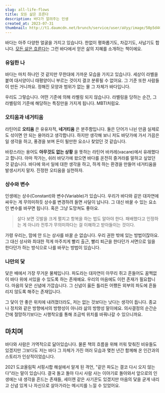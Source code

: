 ```yaml
---
slug: all-life-flows
title: 모든 삶은 흐른다
description: 바다가 알려주는 인생
created_at: 2023-07-31
thumbnail: http://t1.daumcdn.net/brunch/service/user/aVyy/image/50p5d4ChiTufnb7k1bHklfOkayw.jpg
---
```


바다는 아주 다양한 얼굴을 가지고 있습니다. 한없이 평화롭기도, 차갑기도, 사납기도 합니다. [모든 삶은
흐른다](https://www.aladin.co.kr/shop/wproduct.aspx?ItemId=313814762)는 그런 바다에서 얻은
삶의 지혜를 소개하는 책이에요.

### 유일한 나

바다는 마치 하나인 것 같지만 무한대에 가까운 모습을 가지고 있습니다. 세상이 라벨을 붙여 대서양이니 태평양이니 부르는 것이지 결코 분류될
수 없어요. 그 기준 또한 사람들이 만든 거니까요. 정해진 모양과 범위가 없는 물 그 자체가 바다입니다.

우리도 그렇습니다. 어떤 기준에 의해 라벨링 되지 않습니다. 라벨링을 당하는 순간, 그 라벨링의 기준에 해당하는 특징만을 가지게 됩니다.
MBTI처럼요.

### 오티움과 네거티움

라틴어로 **오티움** 은 유유자적, **네거티움** 은 분주함입니다. 둘은 단어가 나뉜 만큼 실제로도 섞이면 안 되는 용어라고 생각합니다.
하지만 생각해 보니 저도 바닷가에 가서 가끔은 일 생각을 하고, 풍경을 보며 돈이 될만한 요소나 찾았던 것 같습니다.

바캉스라는 용어도 **아무것도 없는 상황** 을 뜻하는 라틴어 바카레(vacare)에서 유래했다고 합니다. 아마 작가는, 쉬러 바닷가에
왔으면 바다를 온전히 즐겨라를 말하고 싶었던 것 같습니다. 바다에 와서 일에 대한 생각을 하고, 하게 하는 환경을 만들어 네거티움을
발생시키지 말자. 진정한 오티움을 실천하자.

### 상수와 변수

인생에는 상수(Constant)와 변수(Variable)가 있습니다. 우리가 바다와 같은 대자연에 싸우는 게 무의미하듯 상수를 변경하려 들면
사달이 납니다. 그 대신 바꿀 수 있는 요소인 변수를 바꾸면 됩니다. 혹은 그냥 도망쳐도 좋아요.

> 살다 보면 깃발을 크게 펼치고 항복을 하는 법도 알아야 한다. 패배했다고 인정하는 게 아니라 전투가 무의미하다는 걸 이해하고 받아들이는
> 것이다.

가령 우리는, 맘에 안 드는 상사를 바꿀 순 없습니다. 우리 권한 밖에 있는 방법이잖아요. 그 대신 상사와 최대한 적게 마주치게 빨리 출근,
빨리 퇴근을 한다던가 서면으로 일을 한다던가 하는 방식으로 나를 바꾸는 방법이 있습니다.

### 나만의 닻

닻은 배에서 가장 무거운 물체입니다. 파도라는 대자연이 아무리 쥐고 흔들어도 꿈쩍없이 바다 위에 서있을 수 있도록 하는 존재예요. 우리의
마음에도 이런 존재가 필요합니다. 마음의 닻은 신념에 가깝습니다. 그 신념이 옳든 틀리든 어쨌든 외부의 파도에 흔들리지 않도록 해주는
존재입니다.

그 닻이 안 좋은 위치에 내려졌더라도, 저는 없는 것보다는 낫다는 생각이 듭니다. 종교나 정치와 같은 방향에서의 방향성이 아니라 삶의 방향성
말이에요. 의사결정의 순간순간에 절망하기보다는 시행착오를 통해 조금씩 위치를 바꿔나갈 수 있으니까요.

## 마치며

바다와 사람은 가역적으로 닮아있습니다. 물론 책의 흐름을 위해 끼워 맞춰진 비유들도 있겠지만 그보다도 저는 바다 그 자체가 가진 여러 모습과
몇천 년간 함께해 온 인간과의 스토리가 인상적이었습니다.

2021 도쿄올림픽 서핑시합 해설에서 알게 된 격언, "같은 파도는 결코 다시 오지 않는다"라는 말이 있습니다. 결국 돌고 돌아 다시 사람
사는 이야기로 돌아와서 앞으로의 인생에는 내 생각을 흔드는 존재들, 세이렌 같은 사기꾼도 있겠지만 마음의 닻을 굳게 내리고 신념 있게 나
자신으로 살아가라는 메시지를 느낄 수 있었어요.
